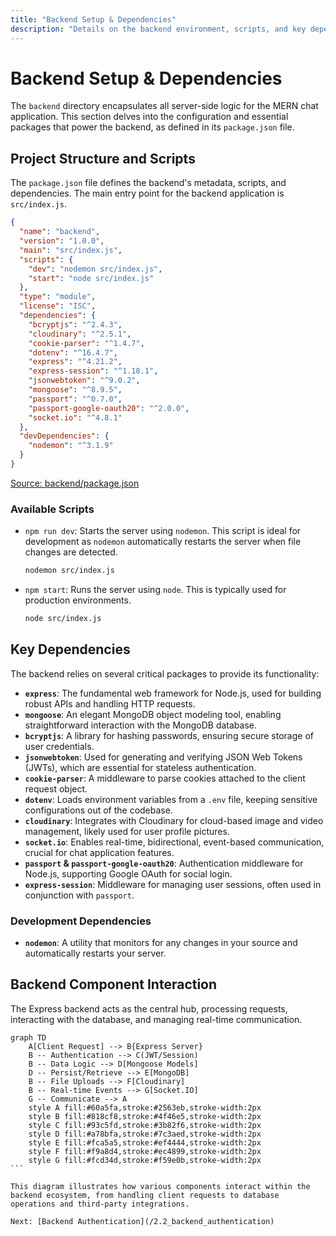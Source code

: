 ```yaml
---
title: "Backend Setup & Dependencies"
description: "Details on the backend environment, scripts, and key dependencies used in the project."
---
```

<TOC />

# Backend Setup & Dependencies

The `backend` directory encapsulates all server-side logic for the MERN chat application. This section delves into the configuration and essential packages that power the backend, as defined in its `package.json` file.

## Project Structure and Scripts

The `package.json` file defines the backend's metadata, scripts, and dependencies.
The main entry point for the backend application is `src/index.js`.

```json
{
  "name": "backend",
  "version": "1.0.0",
  "main": "src/index.js",
  "scripts": {
    "dev": "nodemon src/index.js",
    "start": "node src/index.js"
  },
  "type": "module",
  "license": "ISC",
  "dependencies": {
    "bcryptjs": "^2.4.3",
    "cloudinary": "^2.5.1",
    "cookie-parser": "^1.4.7",
    "dotenv": "^16.4.7",
    "express": "^4.21.2",
    "express-session": "^1.18.1",
    "jsonwebtoken": "^9.0.2",
    "mongoose": "^8.9.5",
    "passport": "^0.7.0",
    "passport-google-oauth20": "^2.0.0",
    "socket.io": "^4.8.1"
  },
  "devDependencies": {
    "nodemon": "^3.1.9"
  }
}
```
[Source: backend/package.json](https://github.com/shinymack/Chat-App-MERN/blob/main/backend/package.json)

### Available Scripts

*   `npm run dev`: Starts the server using `nodemon`. This script is ideal for development as `nodemon` automatically restarts the server when file changes are detected.
    ```bash
    nodemon src/index.js
    ```
*   `npm start`: Runs the server using `node`. This is typically used for production environments.
    ```bash
    node src/index.js
    ```

## Key Dependencies

The backend relies on several critical packages to provide its functionality:

*   **`express`**: The fundamental web framework for Node.js, used for building robust APIs and handling HTTP requests.
*   **`mongoose`**: An elegant MongoDB object modeling tool, enabling straightforward interaction with the MongoDB database.
*   **`bcryptjs`**: A library for hashing passwords, ensuring secure storage of user credentials.
*   **`jsonwebtoken`**: Used for generating and verifying JSON Web Tokens (JWTs), which are essential for stateless authentication.
*   **`cookie-parser`**: A middleware to parse cookies attached to the client request object.
*   **`dotenv`**: Loads environment variables from a `.env` file, keeping sensitive configurations out of the codebase.
*   **`cloudinary`**: Integrates with Cloudinary for cloud-based image and video management, likely used for user profile pictures.
*   **`socket.io`**: Enables real-time, bidirectional, event-based communication, crucial for chat application features.
*   **`passport` & `passport-google-oauth20`**: Authentication middleware for Node.js, supporting Google OAuth for social login.
*   **`express-session`**: Middleware for managing user sessions, often used in conjunction with `passport`.

### Development Dependencies

*   **`nodemon`**: A utility that monitors for any changes in your source and automatically restarts your server.

## Backend Component Interaction

The Express backend acts as the central hub, processing requests, interacting with the database, and managing real-time communication.

````mermaid
graph TD
    A[Client Request] --> B{Express Server}
    B -- Authentication --> C(JWT/Session)
    B -- Data Logic --> D[Mongoose Models]
    D -- Persist/Retrieve --> E[MongoDB]
    B -- File Uploads --> F[Cloudinary]
    B -- Real-time Events --> G[Socket.IO]
    G -- Communicate --> A
    style A fill:#60a5fa,stroke:#2563eb,stroke-width:2px
    style B fill:#818cf8,stroke:#4f46e5,stroke-width:2px
    style C fill:#93c5fd,stroke:#3b82f6,stroke-width:2px
    style D fill:#a78bfa,stroke:#7c3aed,stroke-width:2px
    style E fill:#fca5a5,stroke:#ef4444,stroke-width:2px
    style F fill:#f9a8d4,stroke:#ec4899,stroke-width:2px
    style G fill:#fcd34d,stroke:#f59e0b,stroke-width:2px
```

This diagram illustrates how various components interact within the backend ecosystem, from handling client requests to database operations and third-party integrations.

Next: [Backend Authentication](/2.2_backend_authentication)